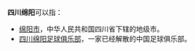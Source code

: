 '''四川绵阳'''可以指：
* [[绵阳市|绵阳市]]，中华人民共和国四川省下辖的地级市。
* [[四川绵阳足球俱乐部|四川绵阳足球俱乐部]]，一家已经解散的中国足球俱乐部。

{{disambig|cat=四字中国相关消歧义}}